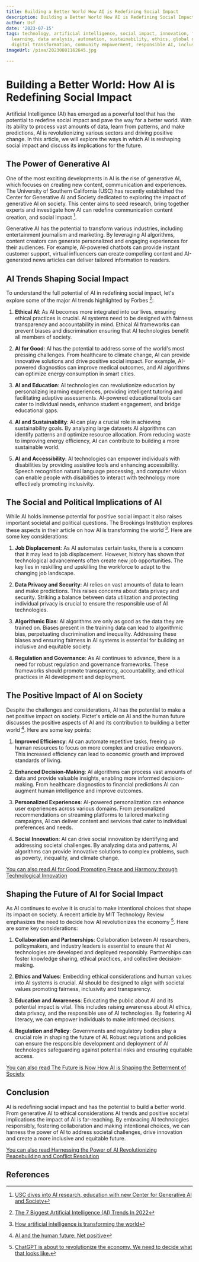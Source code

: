 ```yaml
---
title: Building a Better World How AI is Redefining Social Impact
description: Building a Better World How AI is Redefining Social Impact
author: Usf
date: '2023-07-15'
tags: technology, artificial intelligence, social impact, innovation, future, machine
  learning, data analysis, automation, sustainability, ethics, global development,
  digital transformation, community empowerment, responsible AI, inclusive technology
imageUrl: /pixa/20230801162645.jpg

---
```

# Building a Better World: How AI is Redefining Social  Impact

Artificial Intelligence (AI) has  emerged as  a  powerful tool that has  the potential to redefine social impact and pave  the way for a better  world. With its ability to process vast amounts of data, learn  from patterns, and make predictions, AI  is revolutionizing various  sectors and driving positive change. In this article, we  will explore the  ways in which AI is reshaping social  impact and discuss its implications for the future.

##  The Power of Generative AI

One of the most exciting  developments in AI is the rise  of generative AI, which focuses on creating new content, communication and  experiences. The University of Southern California (USC) has recently  established the Center  for Generative AI and Society dedicated to exploring the impact of generative AI  on society. This center aims to seed research, bring together experts and investigate how  AI  can  redefine communication content creation, and social impact [^1^].

Generative AI has the potential to transform various industries, including entertainment journalism and marketing. By leveraging AI algorithms, content creators can generate personalized and  engaging experiences for their audiences. For example, AI-powered chatbots can provide instant customer  support, virtual influencers can create compelling content and AI-generated news articles can deliver tailored  information to readers.

## AI Trends Shaping Social Impact

To  understand  the full potential of AI in redefining social impact, let's explore some of the major AI trends highlighted by Forbes [^2^]:

1. **Ethical AI**: As AI becomes  more integrated into our lives, ensuring ethical practices is crucial.  AI systems need to be designed with fairness transparency and  accountability in mind. Ethical AI frameworks can prevent biases and discrimination ensuring that AI technologies benefit all members of society.

2. **AI for Good**: AI has the potential to address  some of the world's most pressing challenges.  From healthcare to climate change, AI  can provide innovative solutions and drive positive social impact. For example, AI-powered diagnostics can  improve medical outcomes, and AI algorithms can optimize energy consumption in smart cities.

3. **AI and Education**: AI technologies can revolutionize education by personalizing  learning  experiences, providing intelligent tutoring and facilitating adaptive assessments. AI-powered  educational tools can cater  to individual needs, enhance student engagement, and bridge educational gaps.

4. **AI and Sustainability**: AI can play a  crucial role in achieving sustainability goals. By analyzing large datasets AI  algorithms can identify patterns and optimize resource  allocation. From reducing waste to improving energy efficiency, AI can contribute to  building a more sustainable world.

5. **AI and  Accessibility**: AI technologies can empower individuals  with disabilities by providing assistive tools and enhancing accessibility. Speech recognition natural language  processing, and computer vision can enable people with disabilities  to interact with technology more effectively promoting inclusivity.

## The Social and Political Implications of AI

While AI holds immense potential for positive social impact it also raises important societal and political questions. The Brookings Institution explores these aspects in their article on how AI is transforming the  world  [^3^]. Here are some  key considerations:

1. **Job Displacement**: As AI  automates certain tasks, there is a concern that it may lead to job displacement.  However,  history has shown that technological advancements often create new job opportunities. The key  lies in reskilling  and  upskilling the workforce to adapt to the changing job landscape.

2. **Data Privacy and Security**: AI relies on vast amounts of data to learn and make predictions. This raises concerns about data privacy and security. Striking  a balance between data utilization  and protecting individual privacy is crucial to ensure the responsible use of AI technologies.

3. **Algorithmic Bias**: AI algorithms are only as  good  as the data they are trained on. Biases present in the training data can lead to algorithmic bias, perpetuating discrimination and inequality. Addressing these biases and  ensuring fairness in AI systems is essential for building an inclusive and equitable society.

4. **Regulation and Governance**:  As AI  continues to advance, there is a need for robust regulation  and governance frameworks.  These frameworks should promote transparency,  accountability, and  ethical practices in AI development and deployment.

## The  Positive Impact of  AI on Society

Despite  the challenges and  considerations, AI has the potential to make a net positive impact on society. Pictet's article  on AI and the human future discusses the positive aspects of AI and its contribution to building a better  world [^4^]. Here  are  some key points:

1. **Improved Efficiency**: AI can automate  repetitive tasks, freeing up human resources to focus on more complex and creative endeavors. This increased efficiency  can lead to economic growth and improved standards of living.

2. **Enhanced  Decision-Making**: AI algorithms can process  vast  amounts of data and provide valuable insights, enabling more informed decision-making. From healthcare diagnostics to financial predictions  AI can augment human intelligence and improve  outcomes.

3. **Personalized Experiences**: AI-powered personalization can enhance user experiences across various domains. From personalized recommendations on  streaming platforms to tailored marketing  campaigns,  AI  can deliver content and services that cater to individual preferences and needs.

4. **Social Innovation**: AI can drive social innovation by identifying and addressing societal challenges. By analyzing data and patterns,  AI algorithms  can provide innovative solutions to complex problems, such as poverty, inequality, and climate change.

[You can also read AI for Good Promoting Peace  and  Harmony through Technological Innovation](AI%20for%20Good%20Promoting%20Peace%20and%20Harmony%20through%20Technological%20Innovation)


##  Shaping the  Future of AI for Social Impact

As AI continues to evolve it is crucial to make intentional choices that shape  its impact  on society. A recent article by MIT Technology Review emphasizes the need to decide how AI revolutionizes the economy [^5^]. Here are some key  considerations:

1. **Collaboration and Partnerships**: Collaboration between AI researchers, policymakers, and industry  leaders  is essential to ensure that AI technologies are developed  and deployed responsibly. Partnerships can foster knowledge  sharing, ethical practices, and collective decision-making.

2. **Ethics and Values**: Embedding ethical  considerations and human values  into AI systems is crucial. AI should be designed to align with societal values promoting fairness, inclusivity and transparency.

3. **Education  and Awareness**: Educating the  public about AI and its potential impact is vital. This  includes raising awareness about AI ethics,  data privacy, and the responsible use of AI technologies. By fostering AI literacy, we  can empower individuals  to make informed decisions.

4. **Regulation and Policy**: Governments and regulatory bodies play a crucial role in shaping the future of AI. Robust regulations and policies can ensure the  responsible  development and  deployment of AI technologies safeguarding against potential risks and ensuring equitable access.

[You can  also read  The Future is Now How AI is Shaping the Betterment of Society](The%20Future%20is%20Now%20How%20AI%20is%20Shaping%20the%20Betterment%20of%20Society)


## Conclusion

AI is redefining social impact and has the potential to build a better world. From generative AI to ethical  considerations AI trends and positive societal implications the impact of AI is far-reaching. By embracing AI technologies responsibly, fostering collaboration  and making intentional choices, we can harness the power of AI to address societal challenges, drive innovation and  create a  more inclusive and equitable future.

[You can  also read Harnessing the Power of AI Revolutionizing Peacebuilding and Conflict Resolution](Harnessing%20the%20Power%20of%20AI%20Revolutionizing%20Peacebuilding%20and%20Conflict%20Resolution)


## References

[^1^]: [USC dives into AI research, education  with new Center for Generative AI and Society](https://news.usc.edu/206002/new-usc-center-for-generative-ai-and-society-artificial-intelligence/)
[^2^]: [The 7 Biggest Artificial Intelligence (AI) Trends In 2022](https://www.forbes.com/sites/bernardmarr/2021/09/24/the-7-biggest-artificial-intelligence-ai-trends-in-2022/?sh=24a4f8842015)
[^3^]: [How artificial intelligence is transforming the world](https://www.brookings.edu/articles/how-artificial-intelligence-is-transforming-the-world/)
[^4^]: [AI  and the human future: Net positive](https://impact.economist.com/projects/innovation-matters/blogs/ai-and-the-human-future-net-positive/)
[^5^]: [ChatGPT is about to revolutionize the economy. We need to decide what that looks like.](https://www.technologyreview.com/2023/03/25/1070275/chatgpt-revolutionize-economy-decide-what-looks-like/)
[^6^]: [Social impact and governance of AI and neurotechnologies](https://www.sciencedirect.com/science/article/pii/S0893608022001861)